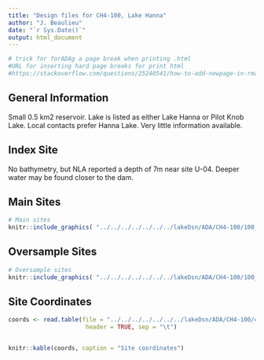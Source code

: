 ```yaml
---
title: "Design files for CH4-100, Lake Hanna"
author: "J. Beaulieu"
date: "`r Sys.Date()`"
output: html_document
---
```


```r
# trick for forADAg a page break when printing .html
#URL for inserting hard page breaks for print html
#https://stackoverflow.com/questions/25240541/how-to-add-newpage-in-rmarkdown-in-a-smart-way
```
## General Information
Small 0.5 km2 reservoir.  Lake is listed as either Lake Hanna or Pilot Knob Lake.  Local contacts prefer Hanna Lake.  Very little information available.

## Index Site
No bathymetry, but NLA reported a depth of 7m near site U-04.  Deeper water may be found closer to the dam.
  
## Main Sites
```r
# Main sites
knitr::include_graphics( "../../../../../../../lakeDsn/ADA/CH4-100/100_Main.png")
```
<P style="page-break-before: always">
  
  

## Oversample Sites
```r
# Oversample sites
knitr::include_graphics( "../../../../../../../lakeDsn/ADA/CH4-100/100_Over.png")
```

<P style="page-break-before: always">
## Site Coordinates
```r

coords <- read.table(file = "../../../../../../../lakeDsn/ADA/CH4-100/ch4_100Sites.txt",
                      header = TRUE, sep = "\t")


knitr::kable(coords, caption = "Site coordinates")
```